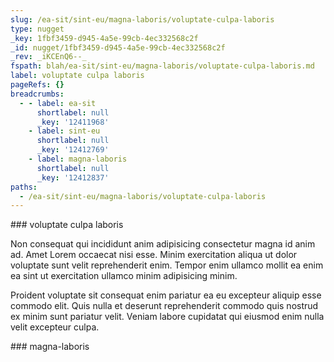 ```yaml
---
slug: /ea-sit/sint-eu/magna-laboris/voluptate-culpa-laboris
type: nugget
_key: 1fbf3459-d945-4a5e-99cb-4ec332568c2f
_id: nugget/1fbf3459-d945-4a5e-99cb-4ec332568c2f
_rev: _iKCEnQ6--_
fspath: blah/ea-sit/sint-eu/magna-laboris/voluptate-culpa-laboris.md
label: voluptate culpa laboris
pageRefs: {}
breadcrumbs:
  - - label: ea-sit
      shortlabel: null
      _key: '12411968'
    - label: sint-eu
      shortlabel: null
      _key: '12412769'
    - label: magna-laboris
      shortlabel: null
      _key: '12412837'
paths:
  - /ea-sit/sint-eu/magna-laboris/voluptate-culpa-laboris
---
```


<NuggetArea>
<Nugget slug="/ea-sit/sint-eu/magna-laboris/voluptate-culpa-laboris" type="nugget" _key="1fbf3459-d945-4a5e-99cb-4ec332568c2f" _id="nugget/1fbf3459-d945-4a5e-99cb-4ec332568c2f" _rev="_iKCEnQ6--_" fspath="blah/ea-sit/sint-eu/magna-laboris/voluptate-culpa-laboris.md" label="voluptate culpa laboris" paths="/ea-sit/sint-eu/magna-laboris/voluptate-culpa-laboris">
<NuggetBody>
### voluptate culpa laboris

Non consequat qui incididunt anim adipisicing consectetur magna id anim ad. Amet Lorem occaecat nisi esse. Minim exercitation aliqua ut dolor voluptate sunt velit reprehenderit enim. Tempor enim ullamco mollit ea enim ea sint ut exercitation ullamco minim adipisicing minim.

Proident voluptate sit consequat enim pariatur ea eu excepteur aliquip esse commodo elit. Quis nulla et deserunt reprehenderit commodo quis nostrud ex minim sunt pariatur velit. Veniam labore cupidatat qui eiusmod enim nulla velit excepteur culpa.

</NuggetBody>
<Breadcrumbs>
<Crumbs>
<Crumb _key="12411968" label="ea-sit" /><Crumb _key="12412769" label="sint-eu" /><Crumb _key="12412837" label="magna-laboris" />
</Crumbs>
</Breadcrumbs>
</Nugget>

<NuggetsInbound>
</NuggetsInbound>
<NuggetsOutbound>
</NuggetsOutbound>
</NuggetArea>
<PassagesInbound>
<Passage direction="inbound" type="passage" _key="12412837" _id="passage/12412837" _rev="_iKCEnQ2--_" label="magna-laboris" passage="magna-laboris" fspath="blah/ea-sit/sint-eu/magna-laboris" paths="/ea-sit/sint-eu/magna-laboris" slug="/ea-sit/sint-eu/magna-laboris">
<NuggetBody>
### magna-laboris

</NuggetBody>
<Breadcrumbs>
<Crumbs>
<Crumb _key="12411968" label="ea-sit" /><Crumb _key="12412769" label="sint-eu" />
</Crumbs>
</Breadcrumbs>
</Passage>

</PassagesInbound>
<PassagesOutbound>
</PassagesOutbound>